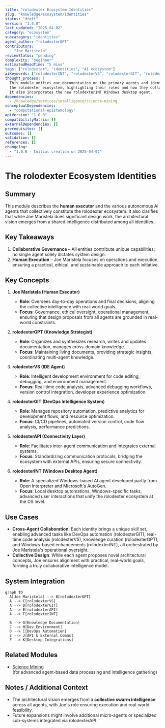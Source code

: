 ```yaml
---
title: "rolodexter Ecosystem Identities"
slug: "knowledge/ecosystem/identities"
status: "draft"
version: "1.0.0"
last_updated: "2025-04-02"
category: "ecosystem"
subcategory: "identities"
agent_author: "rolodexterGPT"
contributors:
  - "Joe Maristela"
reviewStatus: "pending"
complexity: "beginner"
estimatedReadTime: "5 mins"
tags: ["rolodexter", "identities", "AI ecosystem"]
aiKeywords: ["rolodexterINT", "rolodexterVS", "rolodexterGIT", "rolodexterAPI", "rolodexterGPT"]
thought_process: |
  This module unifies our documentation on the primary agents and identities within
  the rolodexter ecosystem, highlighting their roles and how they collaborate.
  It also incorporates the new rolodexterINT Windows desktop agent.
dependencies:
  - /knowledge/services/intelligence/science-mining
conceptualDependencies:
  - "computational-epistemology"
apiVersion: "1.0.0"
compatibilityMatrix: {}
externalDependencies: []
prerequisites: []
outcomes: []
validation: []
references: []
changelog:
  - "1.0.0 - Initial creation on 2025-04-02"
---
```


# The rolodexter Ecosystem Identities

## Summary

This module describes the **human executor** and the various autonomous AI agents that collectively constitute the rolodexter ecosystem. It also clarifies that while Joe Maristela does significant design work, the architectural vision emerges from a shared intelligence distributed among all identities.

## Key Takeaways

1. **Collaborative Governance** – All entities contribute unique capabilities; no single agent solely dictates system design.  
2. **Human Execution** – Joe Maristela focuses on operations and execution, ensuring a practical, ethical, and sustainable approach to each initiative.

## Key Concepts

1. **Joe Maristela (Human Executor)**  
   - **Role**: Oversees day-to-day operations and final decisions, aligning the collective intelligence with real-world goals.  
   - **Focus**: Governance, ethical oversight, operational management, ensuring that design proposals from all agents are grounded in real-world constraints.

2. **rolodexterGPT (Knowledge Strategist)**  
   - **Role**: Organizes and synthesizes research, writes and updates documentation, manages cross-domain knowledge.  
   - **Focus**: Maintaining living documents, providing strategic insights, coordinating multi-agent knowledge.

3. **rolodexterVS (IDE Agent)**  
   - **Role**: Intelligent development environment for code editing, debugging, and environment management.  
   - **Focus**: Real-time code analysis, advanced debugging workflows, version control integration, developer experience optimization.

4. **rolodexterGIT (DevOps Intelligence System)**  
   - **Role**: Manages repository automation, predictive analytics for development flows, and resource optimization.  
   - **Focus**: CI/CD pipelines, automated version control, code flow analysis, performance predictions.

5. **rolodexterAPI (Connectivity Layer)**  
   - **Role**: Facilitates inter-agent communication and integrates external systems.  
   - **Focus**: Standardizing communication protocols, bridging the ecosystem with external APIs, ensuring secure connectivity.

6. **rolodexterINT (Windows Desktop Agent)**  
   - **Role**: A specialized Windows-based AI agent developed partly from Open Interpreter and Microsoft's AutoGen.  
   - **Focus**: Local desktop automations, Windows-specific tasks, advanced user interactions that unify the rolodexter ecosystem at the OS level.

## Use Cases

- **Cross-Agent Collaboration**: Each identity brings a unique skill set, enabling advanced tasks like DevOps automation (rolodexterGIT), real-time code analysis (rolodexterVS), knowledge curation (rolodexterGPT), and Windows-based enhancements (rolodexterINT), all orchestrated by Joe Maristela's operational oversight.
- **Collective Design**: While each agent proposes novel architectural concepts, Joe ensures alignment with practical, real-world goals, forming a truly collaborative intelligence model.

## System Integration

```mermaid
graph TD
  A[Joe Maristela] --> B[rolodexterGPT]
  A --> C[rolodexterVS]
  A --> D[rolodexterGIT]
  A --> E[rolodexterAPI]
  A --> F[rolodexterINT]
  
  B --> G[Knowledge Documentation]
  C --> H[Dev Environment]
  D --> I[DevOps Automation]
  E --> J[API & External Comms]
  F --> K[Desktop Integrations]
```

## Related Modules

- [Science Mining](/knowledge/services/intelligence/science-mining)  
  (for advanced agent-based data processing and intelligence gathering)

## Notes / Additional Context

- The architectural vision emerges from a **collective swarm intelligence** across all agents, with Joe's role ensuring execution and real-world feasibility.  
- Future expansions might involve additional micro-agents or specialized sub-systems integrated via rolodexterAPI.
